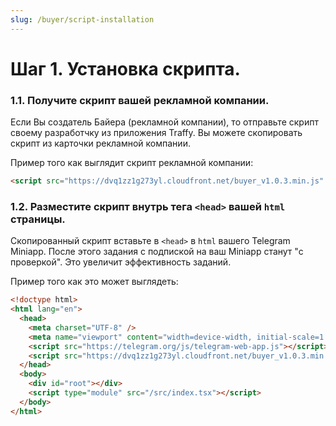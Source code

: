 ```yaml
---
slug: /buyer/script-installation
---
```


# Шаг 1. Установка скрипта.

### 1.1. Получите скрипт вашей рекламной компании.

Если Вы создатель Байера (рекламной компании), то отправьте скрипт своему разработчку из приложения Traffy.
Вы можете скопировать скрипт из карточки рекламной компании.

Пример того как выглядит скрипт рекламной компании:
```html
<script src="https://dvq1zz1g273yl.cloudfront.net/buyer_v1.0.3.min.js" traffy-key="Your Traffy Key" />
```

### 1.2. Разместите скрипт внутрь тега ```<head>``` вашей ```html``` страницы.

Скопированный скрипт вставьте в ```<head>``` в ```html``` вашего Telegram Miniapp. После этого задания с подпиской на ваш Miniapp станут "с проверкой". Это увеличит эффективность заданий.

Пример того как это может выглядеть:

```html
<!doctype html>
<html lang="en">
  <head>
    <meta charset="UTF-8" />
    <meta name="viewport" content="width=device-width, initial-scale=1.0" />
    <script src="https://telegram.org/js/telegram-web-app.js"></script>
    <script src="https://dvq1zz1g273yl.cloudfront.net/buyer_v1.0.3.min.js" traffy-key="Your Traffy Key" />
  </head>
  <body>
    <div id="root"></div>
    <script type="module" src="/src/index.tsx"></script>
  </body>
</html>
```